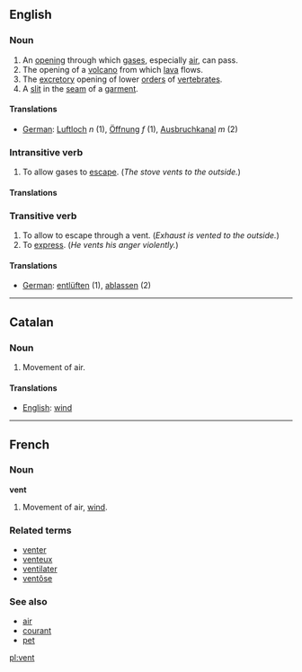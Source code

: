 ==English==
===Noun===

# An [[opening]] through which [[gas]]es, especially [[air]], can pass.
# The opening of a [[volcano]] from which [[lava]] flows.
# The [[excretory]] opening of lower [[order]]s of [[vertebrate]]s.
# A [[slit]] in the [[seam]] of a [[garment]].

====Translations====
*[[German]]: [[Luftloch]] ''n'' (1), [[Öffnung]] ''f'' (1), [[Ausbruchkanal]] ''m'' (2)

===Intransitive verb===

# To allow gases to [[escape]]. (''The stove vents to the outside.'')

====Translations====
<!-- There are no translations yet. -->

===Transitive verb===

# To allow to escape through a vent. (''Exhaust is vented to the outside.'')
# To [[express]]. (''He vents his anger violently.'')

====Translations====
*[[German]]: [[entlüften]] (1), [[ablassen]] (2)

----
==Catalan==
===Noun===

# Movement of air.

====Translations====
*[[English]]: [[wind]]

----
==French==
===Noun===
'''vent'''

# Movement of air, [[wind]].

===Related terms===
*[[venter]]
*[[venteux]]
*[[ventilater]]
*[[ventôse]]

===See also===
*[[air#French|air]]
*[[courant]]
*[[pet#French|pet]]

[[pl:vent]]